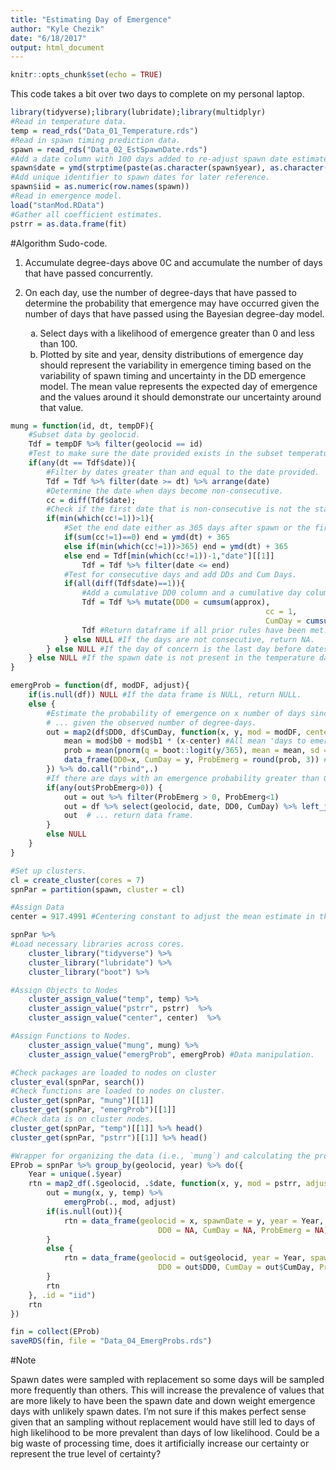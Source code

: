 ```yaml
---
title: "Estimating Day of Emergence"
author: "Kyle Chezik"
date: "6/18/2017"
output: html_document
---
```


```r
knitr::opts_chunk$set(echo = TRUE)
```

This code takes a bit over two days to complete on my personal laptop.

```r
library(tidyverse);library(lubridate);library(multidplyr)
#Read in temperature data.
temp = read_rds("Data_01_Temperature.rds")
#Read in spawn timing prediction data.
spawn = read_rds("Data_02_EstSpawnDate.rds")
#Add a date column with 100 days added to re-adjust spawn date estimates back towards the fall.
spawn$date = ymd(strptime(paste(as.character(spawn$year), as.character(spawn$spawn)), format="%Y %j")) + 100
#Add unique identifier to spawn dates for later reference.
spawn$iid = as.numeric(row.names(spawn))
#Read in emergence model.
load("stanMod.RData")
#Gather all coefficient estimates.
pstrr = as.data.frame(fit)
```

#Algorithm Sudo-code.

1. Accumulate degree-days above 0C and accumulate the number of days that have passed concurrently.

2. On each day, use the number of degree-days that have passed to determine the probability that emergence may have occurred given the number of days that have passed using the Bayesian degree-day model.
	a. Select days with a likelihood of emergence greater than 0 and less than 100.
	b. Plotted by site and year, density distributions of emergence day should represent the variability in emergence timing based on the variability of spawn timing and uncertainty in the DD emergence model. The mean value represents the expected day of emergence and the values around it should demonstrate our uncertainty around that value.
	
```r
mung = function(id, dt, tempDF){
	#Subset data by geolocid.
	Tdf = tempDF %>% filter(geolocid == id)
	#Test to make sure the date provided exists in the subset temperature dataset.
	if(any(dt == Tdf$date)){
		#Filter by dates greater than and equal to the date provided.
		Tdf = Tdf %>% filter(date >= dt) %>% arrange(date)
		#Determine the date when days become non-consecutive.
		cc = diff(Tdf$date);
		#Check if the first date that is non-consecutive is not the starting date.
		if(min(which(cc!=1))>1){
			#Set the end date either as 365 days after spawn or the first non-consecutive day.
			if(sum(cc!=1)==0) end = ymd(dt) + 365
			else if(min(which(cc!=1))>365) end = ymd(dt) + 365
			else end = Tdf[min(which(cc!=1))-1,"date"][[1]]
				Tdf = Tdf %>% filter(date <= end)
			#Test for consecutive days and add DDs and Cum Days.
			if(all(diff(Tdf$date)==1)){
				#Add a cumulative DD0 column and a cumulative day column.
				Tdf = Tdf %>% mutate(DD0 = cumsum(approx),
														 cc = 1,
														 CumDay = cumsum(cc)) %>% select(-cc)
				Tdf #Return dataframe if all prior rules have been met.
			} else NULL #If the days are not consecutive, return NA.
		} else NULL #If the day of concern is the last day before dates become non-consecutive, return NULL.
	} else NULL #If the spawn date is not present in the temperature data, return NULL.
}

emergProb = function(df, modDF, adjust){
	if(is.null(df)) NULL #If the data frame is NULL, return NULL.
	else {
		#Estimate the probability of emergence on x number of days since spawn, ...
		# ... given the observed number of degree-days.
		out = map2(df$DD0, df$CumDay, function(x, y, mod = modDF, center = adjust){
			mean = mod$b0 + mod$b1 * (x-center) #All mean 'days to emergence estimates'.
			prob = mean(pnorm(q = boot::logit(y/365), mean = mean, sd = mod$sigma)) #Probability of emergence.
			data_frame(DD0=x, CumDay = y, ProbEmerg = round(prob, 3)) #Hold in dataframe with reference values ...
		}) %>% do.call("rbind",.)
		#If there are days with an emergence probability greater than 0 then return a df. Otherwise return NULL.
		if(any(out$ProbEmerg>0)) {
			out = out %>% filter(ProbEmerg > 0, ProbEmerg<1)
			out = df %>% select(geolocid, date, DD0, CumDay) %>% left_join(out, ., by = c("DD0", "CumDay")) #Combine.
			out  # ... return data frame.
		}
		else NULL
	}
}
```

```r
#Set up clusters.
cl = create_cluster(cores = 7)
spnPar = partition(spawn, cluster = cl)

#Assign Data
center = 917.4991 #Centering constant to adjust the mean estimate in the DD model.

spnPar %>% 
#Load necessary libraries across cores.
	cluster_library("tidyverse") %>% 
	cluster_library("lubridate") %>% 
	cluster_library("boot") %>% 

#Assign Objects to Nodes
	cluster_assign_value("temp", temp) %>% 
	cluster_assign_value("pstrr", pstrr)  %>% 
	cluster_assign_value("center", center)  %>% 

#Assign Functions to Nodes.
	cluster_assign_value("mung", mung) %>% 
	cluster_assign_value("emergProb", emergProb) #Data manipulation.

#Check packages are loaded to nodes on cluster
cluster_eval(spnPar, search())
#Check functions are loaded to nodes on cluster.
cluster_get(spnPar, "mung")[[1]]
cluster_get(spnPar, "emergProb")[[1]]
#Check data is on cluster nodes.
cluster_get(spnPar, "temp")[[1]] %>% head()
cluster_get(spnPar, "pstrr")[[1]] %>% head()

#Wrapper for organizing the data (i.e., `mung`) and calculating the probability of emergence at each date (i.e., `mergProb`). It steps through each line of spawn
EProb = spnPar %>% group_by(geolocid, year) %>% do({
	Year = unique(.$year)
	rtn = map2_df(.$geolocid, .$date, function(x, y, mod = pstrr, adjust = 917.4991, tp = temp){
		out = mung(x, y, temp) %>% 
			emergProb(., mod, adjust)
		if(is.null(out)){
			rtn = data_frame(geolocid = x, spawnDate = y, year = Year, emergDate = NA, 
								 DD0 = NA, CumDay = NA, ProbEmerg = NA)
		}
		else {
			rtn = data_frame(geolocid = out$geolocid, year = Year, spawnDate = y, emergDate = out$date,
								 DD0 = out$DD0, CumDay = out$CumDay, ProbEmerg = out$ProbEmerg)
		}
		rtn
	}, .id = "iid")
	rtn
})

fin = collect(EProb)
saveRDS(fin, file = "Data_04_EmergProbs.rds")
```

#Note

Spawn dates were sampled with replacement so some days will be sampled more frequently than others. This will increase the prevalence of values that are more likely to have been the spawn date and down weight emergence days with unlikely spawn dates. I'm not sure if this makes perfect sense given that an sampling without replacement would have still led to days of high likelihood to be more prevalent than days of low likelihood. Could be a big waste of processing time, does it artificially increase our certainty or represent the true level of certainty?